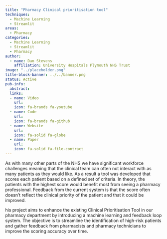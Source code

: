 ```yaml
---
title: "Pharmacy Clinical prioritisation tool"
techniques:
  - Machine Learning
  - Streamlit
areas:
  - Pharmacy
categories:
  - Machine Learning
  - Streamlit
  - Pharmacy
author:
  - name: Dan Stevens
    affiliation: University Hospitals Plymouth NHS Trust
image: "../placeholder.png"
title-block-banner: ../../banner.png
status: Active
pub-info:
  abstract:
  links:
  - name: Video
    url:
    icon: fa-brands fa-youtube
  - name: Code
    url:
    icon: fa-brands fa-github
  - name: Website
    url:
    icon: fa-solid fa-globe
  - name: Paper
    url:
    icon: fa-solid fa-file-contract
---
```


As with many other parts of the NHS we have significant workforce challenges meaning that the clinical team can often not interact with as many patients as they would like.  As a result a tool was developed that scores each patient based on a defined set of criteria.  In theory, the patients with the highest score would benefit most from seeing a pharmacy professional.  Feedback from the current system is that the score often doesn't reflect the clinical priority of the patient and that it could be improved.

his project aims to enhance the existing Clinical Prioritisation Tool in our pharmacy department by introducing a machine learning and feedback loop system. The objective is to streamline the identification of high-risk patients and gather feedback from pharmacists and pharmacy technicians to improve the scoring accuracy over time.
